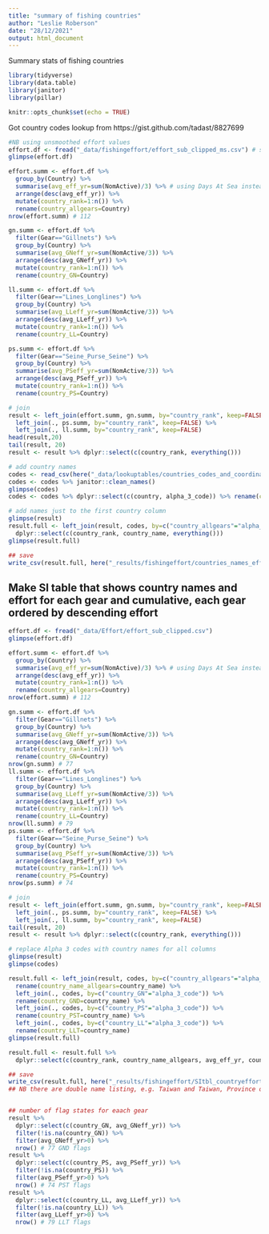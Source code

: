 ```yaml
---
title: "summary of fishing countries"
author: "Leslie Roberson"
date: "28/12/2021"
output: html_document
---
```


Summary stats of fishing countries

```r

library(tidyverse)
library(data.table)
library(janitor)
library(pillar)

knitr::opts_chunk$set(echo = TRUE)
```

Got country codes lookup from https://gist.github.com/tadast/8827699

```r

#NB using unsmoothed effort values
effort.df <- fread("_data/fishingeffort/effort_sub_clipped_ms.csv") # stored locally only
glimpse(effort.df) 

effort.summ <- effort.df %>%
  group_by(Country) %>%
  summarise(avg_eff_yr=sum(NomActive)/3) %>% # using Days At Sea instead of fishign hours
  arrange(desc(avg_eff_yr)) %>%
  mutate(country_rank=1:n()) %>%
  rename(country_allgears=Country)
nrow(effort.summ) # 112

gn.summ <- effort.df %>%
  filter(Gear=="Gillnets") %>%
  group_by(Country) %>%
  summarise(avg_GNeff_yr=sum(NomActive/3)) %>%
  arrange(desc(avg_GNeff_yr)) %>%
  mutate(country_rank=1:n()) %>%
  rename(country_GN=Country)

ll.summ <- effort.df %>%
  filter(Gear=="Lines_Longlines") %>%
  group_by(Country) %>%
  summarise(avg_LLeff_yr=sum(NomActive/3)) %>%
  arrange(desc(avg_LLeff_yr)) %>%
  mutate(country_rank=1:n()) %>%
  rename(country_LL=Country)

ps.summ <- effort.df %>%
  filter(Gear=="Seine_Purse_Seine") %>%
  group_by(Country) %>%
  summarise(avg_PSeff_yr=sum(NomActive/3)) %>%
  arrange(desc(avg_PSeff_yr)) %>%
  mutate(country_rank=1:n()) %>%
  rename(country_PS=Country)

# join
result <- left_join(effort.summ, gn.summ, by="country_rank", keep=FALSE) %>%
  left_join(., ps.summ, by="country_rank", keep=FALSE) %>%
  left_join(., ll.summ, by="country_rank", keep=FALSE)
head(result,20)
tail(result, 20)
result <- result %>% dplyr::select(c(country_rank, everything()))

# add country names
codes <- read_csv(here("_data/lookuptables/countries_codes_and_coordinates.csv"))
codes <- codes %>% janitor::clean_names()
glimpse(codes)
codes <- codes %>% dplyr::select(c(country, alpha_3_code)) %>% rename(country_name=country)

# add names just to the first country column
glimpse(result)
result.full <- left_join(result, codes, by=c("country_allgears"="alpha_3_code")) %>%
  dplyr::select(c(country_rank, country_name, everything()))
glimpse(result.full)

## save
write_csv(result.full, here("_results/fishingeffort/countries_names_effort_NomDAS_summary.csv"))

```

## Make SI table that shows country names and effort for each gear and cumulative, each gear ordered by descending effort

```r

effort.df <- fread("_data/Effort/effort_sub_clipped.csv")
glimpse(effort.df) 

effort.summ <- effort.df %>%
  group_by(Country) %>%
  summarise(avg_eff_yr=sum(NomActive)/3) %>% # using Days At Sea instead of fishign hours
  arrange(desc(avg_eff_yr)) %>%
  mutate(country_rank=1:n()) %>%
  rename(country_allgears=Country)
nrow(effort.summ) # 112

gn.summ <- effort.df %>%
  filter(Gear=="Gillnets") %>%
  group_by(Country) %>%
  summarise(avg_GNeff_yr=sum(NomActive/3)) %>%
  arrange(desc(avg_GNeff_yr)) %>%
  mutate(country_rank=1:n()) %>%
  rename(country_GN=Country)
nrow(gn.summ) # 77
ll.summ <- effort.df %>%
  filter(Gear=="Lines_Longlines") %>%
  group_by(Country) %>%
  summarise(avg_LLeff_yr=sum(NomActive/3)) %>%
  arrange(desc(avg_LLeff_yr)) %>%
  mutate(country_rank=1:n()) %>%
  rename(country_LL=Country)
nrow(ll.summ) # 79
ps.summ <- effort.df %>%
  filter(Gear=="Seine_Purse_Seine") %>%
  group_by(Country) %>%
  summarise(avg_PSeff_yr=sum(NomActive/3)) %>%
  arrange(desc(avg_PSeff_yr)) %>%
  mutate(country_rank=1:n()) %>%
  rename(country_PS=Country)
nrow(ps.summ) # 74

# join
result <- left_join(effort.summ, gn.summ, by="country_rank", keep=FALSE) %>%
  left_join(., ps.summ, by="country_rank", keep=FALSE) %>%
  left_join(., ll.summ, by="country_rank", keep=FALSE)
tail(result, 20)
result <- result %>% dplyr::select(c(country_rank, everything()))

# replace Alpha 3 codes with country names for all columns
glimpse(result)
glimpse(codes)

result.full <- left_join(result, codes, by=c("country_allgears"="alpha_3_code")) %>%
  rename(country_name_allgears=country_name) %>%
  left_join(., codes, by=c("country_GN"="alpha_3_code")) %>%
  rename(country_GND=country_name) %>%
  left_join(., codes, by=c("country_PS"="alpha_3_code")) %>%
  rename(country_PST=country_name) %>%
  left_join(., codes, by=c("country_LL"="alpha_3_code")) %>%
  rename(country_LLT=country_name) 
glimpse(result.full)

result.full <- result.full %>%
  dplyr::select(c(country_rank, country_name_allgears, avg_eff_yr, country_GND, avg_GNeff_yr, country_PST, avg_PSeff_yr, country_LLT, avg_LLeff_yr))

## save
write_csv(result.full, here("_results/fishingeffort/SItbl_countryeffort.csv"))
## NB there are double name listing, e.g. Taiwan and Taiwan, Province of... or Myanmar v Burma; manually remove duplicatse in excel


## number of flag states for eaach gear
result %>%
  dplyr::select(c(country_GN, avg_GNeff_yr)) %>%
  filter(!is.na(country_GN)) %>%
  filter(avg_GNeff_yr>0) %>%
  nrow() # 77 GND flags
result %>%
  dplyr::select(c(country_PS, avg_PSeff_yr)) %>%
  filter(!is.na(country_PS)) %>%
  filter(avg_PSeff_yr>0) %>%
  nrow() # 74 PST flags
result %>%
  dplyr::select(c(country_LL, avg_LLeff_yr)) %>%
  filter(!is.na(country_LL)) %>%
  filter(avg_LLeff_yr>0) %>%
  nrow() # 79 LLT flags

```

